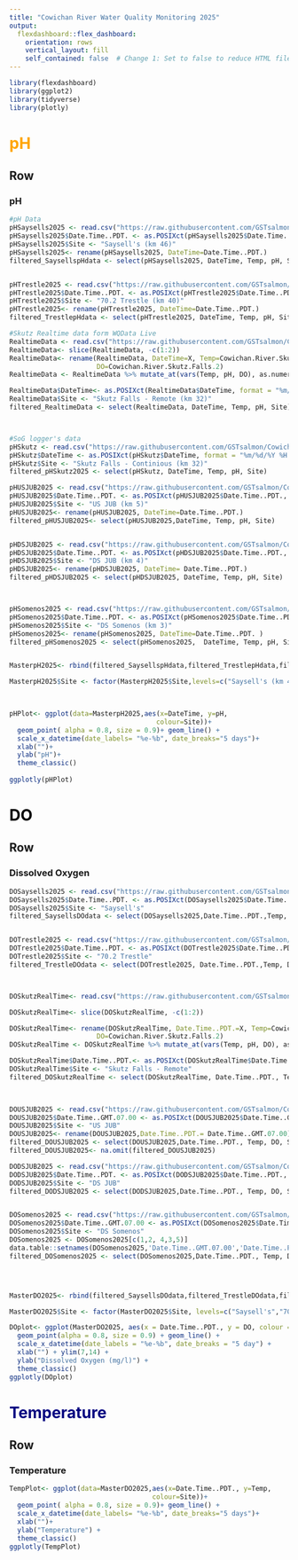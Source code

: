 ```yaml
---
title: "Cowichan River Water Quality Monitoring 2025"
output: 
  flexdashboard::flex_dashboard:
    orientation: rows
    vertical_layout: fill
    self_contained: false  # Change 1: Set to false to reduce HTML file size
---
```


```r
library(flexdashboard)
library(ggplot2)
library(tidyverse)
library(plotly)
```

# pH {data-orientation="rows" style="color:orange;"}

## Row {data-height="650"}

### pH

```r
#pH Data
pHSaysells2025 <- read.csv("https://raw.githubusercontent.com/GSTsalmon/Cowichan2025DataRepo/refs/heads/main/pHSaysell's2025.csv")
pHSaysells2025$Date.Time..PDT. <- as.POSIXct(pHSaysells2025$Date.Time..PDT., format = "%m/%d/%Y %H:%M")
pHSaysells2025$Site <- "Saysell's (km 46)"
pHSaysells2025<- rename(pHSaysells2025, DateTime=Date.Time..PDT.)
filtered_SaysellspHdata <- select(pHSaysells2025, DateTime, Temp, pH, Site )


pHTrestle2025 <- read.csv("https://raw.githubusercontent.com/GSTsalmon/Cowichan2025DataRepo/refs/heads/main/pHTrestle2025.csv")
pHTrestle2025$Date.Time..PDT. <- as.POSIXct(pHTrestle2025$Date.Time..PDT., format = "%m/%d/%Y %H:%M")
pHTrestle2025$Site <- "70.2 Trestle (km 40)"
pHTrestle2025<- rename(pHTrestle2025, DateTime=Date.Time..PDT.)
filtered_TrestlepHdata <- select(pHTrestle2025, DateTime, Temp, pH, Site)

#Skutz Realtime data form WQData Live
RealtimeData <- read.csv("https://raw.githubusercontent.com/GSTsalmon/Cowichan2025DataRepo/refs/heads/main/SkutzRealTime.csv")
RealtimeData<- slice(RealtimeData, -c(1:2))
RealtimeData<- rename(RealtimeData, DateTime=X, Temp=Cowichan.River.Skutz.Falls ,pH=Cowichan.River.Skutz.Falls.1, 
                      DO=Cowichan.River.Skutz.Falls.2)
RealtimeData <- RealtimeData %>% mutate_at(vars(Temp, pH, DO), as.numeric)

RealtimeData$DateTime<- as.POSIXct(RealtimeData$DateTime, format = "%m/%d/%Y %H:%M")
RealtimeData$Site <- "Skutz Falls - Remote (km 32)"
filtered_RealtimeData <- select(RealtimeData, DateTime, Temp, pH, Site)



#SoG logger's data 
pHSkutz <- read.csv("https://raw.githubusercontent.com/GSTsalmon/Cowichan2025DataRepo/refs/heads/main/pHSktuz2.csv")
pHSkutz$DateTime <- as.POSIXct(pHSkutz$DateTime, format = "%m/%d/%Y %H:%M")
pHSkutz$Site <- "Skutz Falls - Continious (km 32)"
filtered_pHSkutz2025 <- select(pHSkutz, DateTime, Temp, pH, Site)

pHUSJUB2025 <- read.csv("https://raw.githubusercontent.com/GSTsalmon/Cowichan2025DataRepo/refs/heads/main/pHUSJUB2025.csv")
pHUSJUB2025$Date.Time..PDT. <- as.POSIXct(pHUSJUB2025$Date.Time..PDT., format = "%m/%d/%Y %H:%M")
pHUSJUB2025$Site <- "US JUB (km 5)"
pHUSJUB2025<- rename(pHUSJUB2025, DateTime=Date.Time..PDT.)
filtered_pHUSJUB2025<- select(pHUSJUB2025,DateTime, Temp, pH, Site)


pHDSJUB2025 <- read.csv("https://raw.githubusercontent.com/GSTsalmon/Cowichan2025DataRepo/refs/heads/main/pHDSJUB2025.csv")
pHDSJUB2025$Date.Time..PDT. <- as.POSIXct(pHDSJUB2025$Date.Time..PDT., format = "%m/%d/%Y %H:%M")
pHDSJUB2025$Site <- "DS JUB (km 4)"
pHDSJUB2025<- rename(pHDSJUB2025, DateTime= Date.Time..PDT.)
filtered_pHDSJUB2025 <- select(pHDSJUB2025, DateTime, Temp, pH, Site)



pHSomenos2025 <- read.csv("https://raw.githubusercontent.com/GSTsalmon/Cowichan2025DataRepo/refs/heads/main/pHSomenosDS2025.csv")
pHSomenos2025$Date.Time..PDT. <- as.POSIXct(pHSomenos2025$Date.Time..PDT., format = "%m/%d/%Y %H:%M")
pHSomenos2025$Site <- "DS Somenos (km 3)"
pHSomenos2025<- rename(pHSomenos2025, DateTime=Date.Time..PDT. )
filtered_pHSomenos2025 <- select(pHSomenos2025,  DateTime, Temp, pH, Site)


MasterpH2025<- rbind(filtered_SaysellspHdata,filtered_TrestlepHdata,filtered_RealtimeData, filtered_pHSkutz2025, filtered_pHUSJUB2025,filtered_pHDSJUB2025,  filtered_pHSomenos2025)

MasterpH2025$Site <- factor(MasterpH2025$Site,levels=c("Saysell's (km 46)","70.2 Trestle (km 40)", "Skutz Falls - Remote (km 32)","Skutz Falls - Continious (km 32)","US JUB (km 5)", "DS JUB (km 4)","DS Somenos (km 3)"))
                                                       


pHPlot<- ggplot(data=MasterpH2025,aes(x=DateTime, y=pH,
                                     colour=Site))+
  geom_point( alpha = 0.8, size = 0.9)+ geom_line() +
  scale_x_datetime(date_labels= "%e-%b", date_breaks="5 days")+
  xlab("")+
  ylab("pH")+
  theme_classic() 
 
ggplotly(pHPlot)

```

# DO {data-orientation="rows" style="color: black"}

## Row {data-height="650"}

### Dissolved Oxygen

```r
DOSaysells2025 <- read.csv("https://raw.githubusercontent.com/GSTsalmon/Cowichan2025DataRepo/refs/heads/main/DOSaysell's2025.csv")
DOSaysells2025$Date.Time..PDT. <- as.POSIXct(DOSaysells2025$Date.Time..PDT., format = "%m/%d/%Y %H:%M")
DOSaysells2025$Site <- "Saysell's"
filtered_SaysellsDOdata <- select(DOSaysells2025,Date.Time..PDT.,Temp, DO, Site)


DOTrestle2025 <- read.csv("https://raw.githubusercontent.com/GSTsalmon/Cowichan2025DataRepo/refs/heads/main/DOTrestle2025.csv")
DOTrestle2025$Date.Time..PDT. <- as.POSIXct(DOTrestle2025$Date.Time..PDT., format = "%m/%d/%Y %H:%M")
DOTrestle2025$Site <- "70.2 Trestle"
filtered_TrestleDOdata <- select(DOTrestle2025, Date.Time..PDT.,Temp, DO, Site)



DOSkutzRealTime<- read.csv("https://raw.githubusercontent.com/GSTsalmon/Cowichan2025DataRepo/refs/heads/main/SkutzRealTime.csv")

DOSkutzRealTime<- slice(DOSkutzRealTime, -c(1:2))

DOSkutzRealTime<- rename(DOSkutzRealTime, Date.Time..PDT.=X, Temp=Cowichan.River.Skutz.Falls ,pH=Cowichan.River.Skutz.Falls.1, 
                      DO=Cowichan.River.Skutz.Falls.2)
DOSkutzRealTime <- DOSkutzRealTime %>% mutate_at(vars(Temp, pH, DO), as.numeric)

DOSkutzRealTime$Date.Time..PDT.<- as.POSIXct(DOSkutzRealTime$Date.Time..PDT., format = "%m/%d/%Y %H:%M")
DOSkutzRealTime$Site <- "Skutz Falls - Remote"
filtered_DOSkutzRealTime <- select(DOSkutzRealTime, Date.Time..PDT., Temp, DO, Site)

                                   

DOUSJUB2025 <- read.csv("https://raw.githubusercontent.com/GSTsalmon/Cowichan2025DataRepo/refs/heads/main/DOUSJUB2025.csv")
DOUSJUB2025$Date.Time..GMT.07.00 <- as.POSIXct(DOUSJUB2025$Date.Time..GMT.07.00, format = "%m/%d/%Y %H:%M")
DOUSJUB2025$Site <- "US JUB"
DOUSJUB2025<- rename(DOUSJUB2025,Date.Time..PDT.= Date.Time..GMT.07.00)
filtered_DOUSJUB2025 <- select(DOUSJUB2025,Date.Time..PDT., Temp, DO, Site)
filtered_DOUSJUB2025<- na.omit(filtered_DOUSJUB2025)

DODSJUB2025 <- read.csv("https://raw.githubusercontent.com/GSTsalmon/Cowichan2025DataRepo/refs/heads/main/DODSJUB2025.csv")
DODSJUB2025$Date.Time..PDT. <- as.POSIXct(DODSJUB2025$Date.Time..PDT., format = "%m/%d/%Y %H:%M")
DODSJUB2025$Site <- "DS JUB"
filtered_DODSJUB2025 <- select(DODSJUB2025,Date.Time..PDT., Temp, DO, Site)


DOSomenos2025 <- read.csv("https://raw.githubusercontent.com/GSTsalmon/Cowichan2025DataRepo/refs/heads/main/DOSomenosDS2025.csv")
DOSomenos2025$Date.Time..GMT.07.00 <- as.POSIXct(DOSomenos2025$Date.Time..GMT.07.00, format = "%m/%d/%Y %H:%M")
DOSomenos2025$Site <- "DS Somenos"
DOSomenos2025 <- DOSomenos2025[c(1,2, 4,3,5)]
data.table::setnames(DOSomenos2025,'Date.Time..GMT.07.00','Date.Time..PDT.')
filtered_DOSomenos2025 <- select(DOSomenos2025,Date.Time..PDT., Temp, DO, Site)




MasterDO2025<- rbind(filtered_SaysellsDOdata,filtered_TrestleDOdata,filtered_DOSkutzRealTime, filtered_DOUSJUB2025,filtered_DODSJUB2025,filtered_DOSomenos2025)

MasterDO2025$Site <- factor(MasterDO2025$Site, levels=c("Saysell's","70.2 Trestle", "Skutz Falls - Remote", "US JUB", "DS JUB", "DS Somenos" ))

DOplot<- ggplot(MasterDO2025, aes(x = Date.Time..PDT., y = DO, colour = Site)) +
  geom_point(alpha = 0.8, size = 0.9) + geom_line() +
  scale_x_datetime(date_labels = "%e-%b", date_breaks = "5 day") +
  xlab("") + ylim(7,14) +
  ylab("Dissolved Oxygen (mg/l)") +
  theme_classic()
ggplotly(DOplot)
```

# Temperature {data-orientation="rows" style="color: navy"}

## Row {data-height="650"}

### Temperature

```r
TempPlot<- ggplot(data=MasterDO2025,aes(x=Date.Time..PDT., y=Temp,
                                    colour=Site))+
  geom_point( alpha = 0.8, size = 0.9)+ geom_line() +
  scale_x_datetime(date_labels= "%e-%b", date_breaks="5 days")+
  xlab("")+
  ylab("Temperature") +
  theme_classic() 
ggplotly(TempPlot)
```
